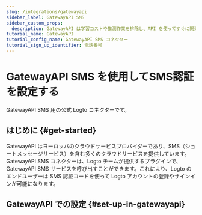 ```yaml
---
slug: /integrations/gatewayapi
sidebar_label: GatewayAPI SMS
sidebar_custom_props:
  description: GatewayAPI は学習コストや推測作業を排除し、API を使ってすぐに開発を始められるようにすることで開発を加速します。
tutorial_name: GatewayAPI
tutorial_config_name: GatewayAPI SMS コネクター
tutorial_sign_up_identifier: 電話番号
---
```




# GatewayAPI SMS を使用してSMS認証を設定する

GatewayAPI SMS 用の公式 Logto コネクターです。

<GuideTip />

## はじめに \{#get-started}

GatewayAPI はヨーロッパのクラウドサービスプロバイダーであり、SMS（ショートメッセージサービス）を含む多くのクラウドサービスを提供しています。GatewayAPI SMS コネクターは、Logto チームが提供するプラグインで、GatewayAPI SMS サービスを呼び出すことができます。これにより、Logto のエンドユーザーは SMS 認証コードを使って Logto アカウントの登録やサインインが可能になります。

## GatewayAPI での設定 \{#set-up-in-gatewayapi}

<Integration />
